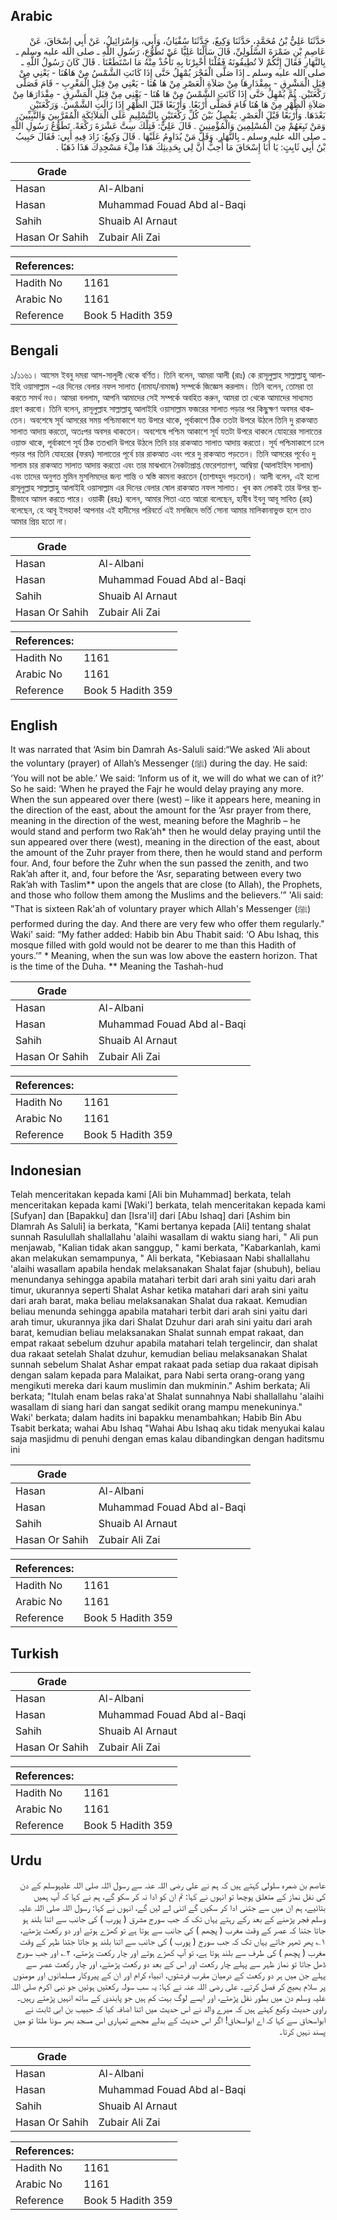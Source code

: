 ## Arabic


<div dir="rtl" lang="ar" style={{fontSize:'larger',backgroundColor:'#f8f9fa',padding:20}}>
حَدَّثَنَا عَلِيُّ بْنُ مُحَمَّدٍ، حَدَّثَنَا وَكِيعٌ، حَدَّثَنَا سُفْيَانُ، وَأَبِي، وَإِسْرَائِيلُ، عَنْ أَبِي إِسْحَاقَ، عَنْ عَاصِمِ بْنِ ضَمْرَةَ السَّلُولِيِّ، قَالَ سَأَلْنَا عَلِيًّا عَنْ تَطَوُّعِ، رَسُولِ اللَّهِ ـ صلى الله عليه وسلم ـ بِالنَّهَارِ فَقَالَ إِنَّكُمْ لاَ تُطِيقُونَهُ فَقُلْنَا أَخْبِرْنَا بِهِ نَأْخُذْ مِنْهُ مَا اسْتَطَعْنَا ‏.‏ قَالَ كَانَ رَسُولُ اللَّهِ ـ صلى الله عليه وسلم ـ إِذَا صَلَّى الْفَجْرَ يُمْهِلُ حَتَّى إِذَا كَانَتِ الشَّمْسُ مِنْ هَاهُنَا - يَعْنِي مِنْ قِبَلِ الْمَشْرِقِ - بِمِقْدَارِهَا مِنْ صَلاَةِ الْعَصْرِ مِنْ هَا هُنَا - يَعْنِي مِنْ قِبَلِ الْمَغْرِبِ - قَامَ فَصَلَّى رَكْعَتَيْنِ. ثُمَّ يُمْهِلُ حَتَّى إِذَا كَانَتِ الشَّمْسُ مِنْ هَا هُنَا - يَعْنِي مِنْ قِبَلِ الْمَشْرِقِ - مِقْدَارَهَا مِنْ صَلاَةِ الظُّهْرِ مِنْ هَا هُنَا قَامَ فَصَلَّى أَرْبَعًا. وَأَرْبَعًا قَبْلَ الظُّهْرِ إِذَا زَالَتِ الشَّمْسُ. وَرَكْعَتَيْنِ بَعْدَهَا. وَأَرْبَعًا قَبْلَ الْعَصْرِ. يَفْصِلُ بَيْنَ كُلِّ رَكْعَتَيْنِ بِالتَّسْلِيمِ عَلَى الْمَلاَئِكَةِ الْمُقَرَّبِينَ وَالنَّبِيِّينَ. وَمَنْ تَبِعَهُمْ مِنَ الْمُسْلِمِينَ وَالْمُؤْمِنِينَ ‏.‏ قَالَ عَلِيٌّ: فَتِلْكَ سِتَّ عَشْرَةَ رَكْعَةً. تَطَوُّعُ رَسُولِ اللَّهِ ـ صلى الله عليه وسلم ـ بِالنَّهَارِ. وَقَلَّ مَنْ يُدَاوِمُ عَلَيْهَا ‏.‏ قَالَ وَكِيعٌ: زَادَ فِيهِ أَبِي: فَقَالَ حَبِيبُ بْنُ أَبِي ثَابِتٍ: يَا أَبَا إِسْحَاقَ مَا أُحِبُّ أَنَّ لِي بِحَدِيثِكَ هَذَا مِلْءَ مَسْجِدِكَ هَذَا ذَهَبًا ‏.‏
</div>
<div style={{backgroundColor:'#f8f9fa',padding:20, marginBottom: 10}}><table> <thead> <tr> <th>Grade</th> <th></th> </tr> </thead> <tbody> <tr><td>Hasan</td><td>Al-Albani</td></tr><tr><td>Hasan</td><td>Muhammad Fouad Abd al-Baqi</td></tr><tr><td>Sahih</td><td>Shuaib Al Arnaut</td></tr><tr><td>Hasan Or Sahih</td><td>Zubair Ali Zai</td></tr></tbody></table><table> <thead> <tr> <th>References:</th> <th></th> </tr> </thead> <tbody><tr><td>Hadith No</td><td>1161</td></tr><tr><td>Arabic No</td><td>1161</td></tr><tr><td>Reference</td><td>Book 5 Hadith 359</td></tr></tbody></table></div>

## Bengali


<div dir="ltr" lang="bn" style={{fontSize:'larger',backgroundColor:'#f8f9fa',padding:20}}>
১/১১৬১। আসেম ইবনু দমরা আস-সালূলী থেকে বর্ণিত। তিনি বলেন, আমরা আলী (রাঃ) কে রাসূলুল্লাহ সাল্লাল্লাহু আলাইহি ওয়াসাল্লাম -এর দিনের বেলার নফল সালাত (নামায/নামাজ) সম্পর্কে জিজ্ঞেস করলাম। তিনি বলেন, তোমরা তা করতে সমর্থ নও। আমরা বললাম, আপনি আমাদের সেই সম্পর্কে অবহিত করুন, আমরা তা থেকে আমাদের সাধ্যমত গ্রহণ করবো। তিনি বলেন, রাসূলুল্লাহ সাল্লাল্লাহু আলাইহি ওয়াসাল্লাম ফজরের সালাত পড়ার পর কিছুক্ষণ অবসর থাকতেন। অবশেষে সূর্য আসরের সময় পশ্চিমাকাশে যত উপরে থাকে, পূর্বাকাশে ঠিক ততটা উপরে উঠলে তিনি দু রাকআত সালাত আদায় করতো, অতঃপর অবসর থাকতেন। অবশেষে পশ্চিম আকাশে সূর্য যতটা উপরে থাকলে যোহরের সালাতের ওয়াক্ত থাকে, পূর্বাকাশে সূর্য ঠিক ততখানি উপরে উঠলে তিনি চার রাকআত সালাত আদায় করতো। সূর্য পশ্চিমাকাশে ঢলে পড়ার পর তিনি যোহরের (ফরয) সালাতের পূর্বে চার রাকআত এবং পরে দু রাকআত পড়তেন। তিনি আসরের পূর্বেও দু সালাম চার রাকআত সালাত আদায় করতো এবং তার মাঝখানে নৈকট্যপ্রাপ্ত ফেরেশতাগণ, আম্বিয়া (আলাইহিস সালাম) এবং তাদের অনুগত মুমিন মুসলিমদের জন্য শান্তি ও স্বস্তি কামনা করতেন (তাশাহ্হুদ পড়তেন)। আলী বলেন, এই হলো রাসূলুল্লাহ সাল্লাল্লাহু আলাইহি ওয়াসাল্লাম এর দিনের বেলার ষোল রাকআত নফল সালাত। খুব কম লোকই তার উপর স্থায়ীভাবে আমল করতে পারে। ওয়াকী (রহঃ) বলেন, আমার পিতা এতে আরো বলেছেন, হাবীব ইবনু আবূ সাবিত (রহ) বলেছেন, হে আবূ ইসহাক! আপনার এই হাদীসের পরিবর্তে এই মসজিদে ভর্তি সোনা আমার মালিকানাভুক্ত হলে তাও আমার প্রিয় হতো না।
</div>
<div style={{backgroundColor:'#f8f9fa',padding:20, marginBottom: 10}}><table> <thead> <tr> <th>Grade</th> <th></th> </tr> </thead> <tbody> <tr><td>Hasan</td><td>Al-Albani</td></tr><tr><td>Hasan</td><td>Muhammad Fouad Abd al-Baqi</td></tr><tr><td>Sahih</td><td>Shuaib Al Arnaut</td></tr><tr><td>Hasan Or Sahih</td><td>Zubair Ali Zai</td></tr></tbody></table><table> <thead> <tr> <th>References:</th> <th></th> </tr> </thead> <tbody><tr><td>Hadith No</td><td>1161</td></tr><tr><td>Arabic No</td><td>1161</td></tr><tr><td>Reference</td><td>Book 5 Hadith 359</td></tr></tbody></table></div>

## English


<div dir="ltr" lang="en" style={{fontSize:'larger',backgroundColor:'#f8f9fa',padding:20}}>
It was narrated that ‘Asim bin Damrah As-Saluli said:“We asked ‘Ali about the voluntary (prayer) of Allah’s Messenger (ﷺ) during the day. He said: ‘You will not be able.’ We said: ‘Inform us of it, we will do what we can of it?’ So he said: ‘When he prayed the Fajr he would delay praying any more. When the sun appeared over there (west) – like it appears here, meaning in the direction of the east, about the amount for the ‘Asr prayer from there, meaning in the direction of the west, meaning before the Maghrib – he would stand and perform two Rak’ah* then he would delay praying until the sun appeared over there (west), meaning in the direction of the east, about the amount of the Zuhr prayer from there, then he would stand and perform four. And, four before the Zuhr when the sun passed the zenith, and two Rak’ah after it, and, four before the ‘Asr, separating between every two Rak’ah with Taslim** upon the angels that are close (to Allah), the Prophets, and those who follow them among the Muslims and the believers.’” 'Ali said: "That is sixteen Rak'ah of voluntary prayer which Allah's Messenger (ﷺ) performed during the day. And there are very few who offer them regularly." Waki' said: “My father added: Habib bin Abu Thabit said: ‘O Abu Ishaq, this mosque filled with gold would not be dearer to me than this Hadith of yours.’” * Meaning, when the sun was low above the eastern horizon. That is the time of the Duha. ** Meaning the Tashah-hud
</div>
<div style={{backgroundColor:'#f8f9fa',padding:20, marginBottom: 10}}><table> <thead> <tr> <th>Grade</th> <th></th> </tr> </thead> <tbody> <tr><td>Hasan</td><td>Al-Albani</td></tr><tr><td>Hasan</td><td>Muhammad Fouad Abd al-Baqi</td></tr><tr><td>Sahih</td><td>Shuaib Al Arnaut</td></tr><tr><td>Hasan Or Sahih</td><td>Zubair Ali Zai</td></tr></tbody></table><table> <thead> <tr> <th>References:</th> <th></th> </tr> </thead> <tbody><tr><td>Hadith No</td><td>1161</td></tr><tr><td>Arabic No</td><td>1161</td></tr><tr><td>Reference</td><td>Book 5 Hadith 359</td></tr></tbody></table></div>

## Indonesian


<div dir="ltr" lang="id" style={{fontSize:'larger',backgroundColor:'#f8f9fa',padding:20}}>
Telah menceritakan kepada kami [Ali bin Muhammad] berkata, telah menceritakan kepada kami [Waki'] berkata, telah menceritakan kepada kami [Sufyan] dan [Bapakku] dan [Isra'il] dari [Abu Ishaq] dari [Ashim bin Dlamrah As Saluli] ia berkata, "Kami bertanya kepada [Ali] tentang shalat sunnah Rasulullah shallallahu 'alaihi wasallam di waktu siang hari, " Ali pun menjawab, "Kalian tidak akan sanggup, " kami berkata, "Kabarkanlah, kami akan melakukan semampunya, " Ali berkata, "Kebiasaan Nabi shallallahu 'alaihi wasallam apabila hendak melaksanakan Shalat fajar (shubuh), beliau menundanya sehingga apabila matahari terbit dari arah sini yaitu dari arah timur, ukurannya seperti Shalat Ashar ketika matahari dari arah sini yaitu dari arah barat, maka beliau melaksanakan Shalat dua rakaat. Kemudian beliau menunda sehingga apabila matahari terbit dari arah sini yaitu dari arah timur, ukurannya jika dari Shalat Dzuhur dari arah sini yaitu dari arah barat, kemudian beliau melaksanakan Shalat sunnah empat rakaat, dan empat rakaat sebelum dzuhur apabila matahari telah tergelincir, dan shalat dua rakaat setelah Shalat dzuhur, kemudian beliau melaksanakan Shalat sunnah sebelum Shalat Ashar empat rakaat pada setiap dua rakaat dipisah dengan salam kepada para Malaikat, para Nabi serta orang-orang yang mengikuti mereka dari kaum muslimin dan mukminin." Ashim berkata; Ali berkata; "Itulah enam belas raka'at Shalat sunnahnya Nabi shallallahu 'alaihi wasallam di siang hari dan sangat sedikit orang mampu menekuninya." Waki' berkata; dalam hadits ini bapakku menambahkan; Habib Bin Abu Tsabit berkata; wahai Abu Ishaq "Wahai Abu Ishaq aku tidak menyukai kalau saja masjidmu di penuhi dengan emas kalau dibandingkan dengan haditsmu ini
</div>
<div style={{backgroundColor:'#f8f9fa',padding:20, marginBottom: 10}}><table> <thead> <tr> <th>Grade</th> <th></th> </tr> </thead> <tbody> <tr><td>Hasan</td><td>Al-Albani</td></tr><tr><td>Hasan</td><td>Muhammad Fouad Abd al-Baqi</td></tr><tr><td>Sahih</td><td>Shuaib Al Arnaut</td></tr><tr><td>Hasan Or Sahih</td><td>Zubair Ali Zai</td></tr></tbody></table><table> <thead> <tr> <th>References:</th> <th></th> </tr> </thead> <tbody><tr><td>Hadith No</td><td>1161</td></tr><tr><td>Arabic No</td><td>1161</td></tr><tr><td>Reference</td><td>Book 5 Hadith 359</td></tr></tbody></table></div>

## Turkish


<div dir="ltr" lang="tr" style={{fontSize:'larger',backgroundColor:'#f8f9fa',padding:20}}>

</div>
<div style={{backgroundColor:'#f8f9fa',padding:20, marginBottom: 10}}><table> <thead> <tr> <th>Grade</th> <th></th> </tr> </thead> <tbody> <tr><td>Hasan</td><td>Al-Albani</td></tr><tr><td>Hasan</td><td>Muhammad Fouad Abd al-Baqi</td></tr><tr><td>Sahih</td><td>Shuaib Al Arnaut</td></tr><tr><td>Hasan Or Sahih</td><td>Zubair Ali Zai</td></tr></tbody></table><table> <thead> <tr> <th>References:</th> <th></th> </tr> </thead> <tbody><tr><td>Hadith No</td><td>1161</td></tr><tr><td>Arabic No</td><td>1161</td></tr><tr><td>Reference</td><td>Book 5 Hadith 359</td></tr></tbody></table></div>

## Urdu


<div dir="rtl" lang="ur" style={{fontSize:'larger',backgroundColor:'#f8f9fa',padding:20}}>
عاصم بن ضمرہ سلولی کہتے ہیں کہ ہم نے علی رضی اللہ عنہ سے رسول اللہ صلی اللہ علیہوسلم کے دن کی نفل نماز کے متعلق پوچھا تو انہوں نے کہا: تم ان کو ادا نہ کر سکو گے، ہم نے کہا کہ آپ ہمیں بتائیے، ہم ان میں سے جتنی ادا کر سکیں گے اتنی لے لیں گے، انہوں نے کہا: رسول اللہ صلی اللہ علیہ وسلم فجر پڑھنے کے بعد رکے رہتے یہاں تک کہ جب سورج مشرق ( پورب ) کی جانب سے اتنا بلند ہو جاتا جتنا کہ عصر کے وقت مغرب ( پچھم ) کی جانب سے ہوتا ہے تو کھڑے ہوتے اور دو رکعت پڑھتے، ۱؎ پھر ٹھہر جاتے یہاں تک کہ جب سورج ( پورب ) کی جانب سے اتنا بلند ہو جاتا جتنا ظہر کے وقت مغرب ( پچھم ) کی طرف سے بلند ہوتا ہے، تو آپ کھڑے ہوتے اور چار رکعت پڑھتے، ۲؎ اور جب سورج ڈھل جاتا تو نماز ظہر سے پہلے چار رکعت اور اس کے بعد دو رکعت پڑھتے، اور چار رکعت عصر سے پہلے جن میں ہر دو رکعت کے درمیان مقرب فرشتوں، انبیاء کرام اور ان کے پیروکار مسلمانوں اور مومنوں پر سلام بھیج کر فصل کرتے۔ علی رضی اللہ عنہ نے کہا: یہ سب سولہ رکعتیں ہوئیں جو نبی اکرم صلی اللہ علیہ وسلم دن میں بطور نفل پڑھتے، اور ایسے لوگ بہت کم ہیں جو پابندی کے ساتھ انہیں پڑھتے رہیں۔ راوی حدیث وکیع کہتے ہیں کہ میرے والد نے اس حدیث میں اتنا اضافہ کیا کہ حبیب بن ابی ثابت نے ابواسحاق سے کہا کہ اے ابواسحاق! اگر اس حدیث کے بدلے مجھے تمہاری اس مسجد بھر سونا ملتا تو میں پسند نہیں کرتا۔
</div>
<div style={{backgroundColor:'#f8f9fa',padding:20, marginBottom: 10}}><table> <thead> <tr> <th>Grade</th> <th></th> </tr> </thead> <tbody> <tr><td>Hasan</td><td>Al-Albani</td></tr><tr><td>Hasan</td><td>Muhammad Fouad Abd al-Baqi</td></tr><tr><td>Sahih</td><td>Shuaib Al Arnaut</td></tr><tr><td>Hasan Or Sahih</td><td>Zubair Ali Zai</td></tr></tbody></table><table> <thead> <tr> <th>References:</th> <th></th> </tr> </thead> <tbody><tr><td>Hadith No</td><td>1161</td></tr><tr><td>Arabic No</td><td>1161</td></tr><tr><td>Reference</td><td>Book 5 Hadith 359</td></tr></tbody></table></div>